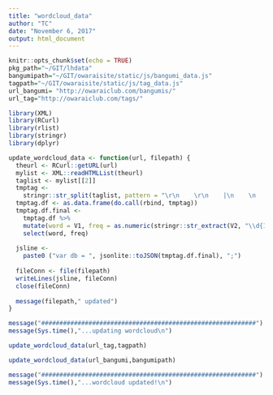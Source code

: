```yaml
---
title: "wordcloud_data"
author: "TC"
date: "November 6, 2017"
output: html_document
---
```


```r
knitr::opts_chunk$set(echo = TRUE)
pkg_path="~/GIT/lhdata"
bangumipath="~/GIT/owaraisite/static/js/bangumi_data.js"
tagpath="~/GIT/owaraisite/static/js/tag_data.js"
url_bangumi= "http://owaraiclub.com/bangumis/"
url_tag="http://owaraiclub.com/tags/"

library(XML)
library(RCurl)
library(rlist)
library(stringr)
library(dplyr)


```



```r


update_wordcloud_data <- function(url, filepath) {
  theurl <- RCurl::getURL(url)
  mylist <- XML::readHTMLList(theurl)
  taglist <- mylist[[2]]
  tmptag <-
    stringr::str_split(taglist, pattern = "\r\n    \r\n    |\n    \n    ")
  tmptag.df <- as.data.frame(do.call(rbind, tmptag))
  tmptag.df.final <-
    tmptag.df %>%
    mutate(word = V1, freq = as.numeric(stringr::str_extract(V2, "\\d{1,}"))) %>%
    select(word, freq)
  
  jsline <-
    paste0 ("var db = ", jsonlite::toJSON(tmptag.df.final), ";")
  
  fileConn <- file(filepath)
  writeLines(jsline, fileConn)
  close(fileConn)
  
  message(filepath," updated")
}

```

```r
message("###########################################################")
message(Sys.time(),"...updating wordcloud\n")

update_wordcloud_data(url_tag,tagpath)

update_wordcloud_data(url_bangumi,bangumipath)

message("###########################################################")
message(Sys.time(),"...wordcloud updated!\n")


```




